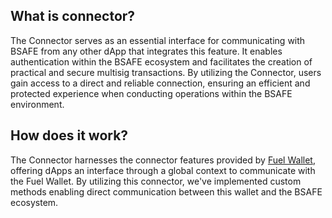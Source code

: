 ## What is connector?

The Connector serves as an essential interface for communicating with BSAFE from any other dApp that integrates this feature. It enables authentication within the BSAFE ecosystem and facilitates the creation of practical and secure multisig transactions. By utilizing the Connector, users gain access to a direct and reliable connection, ensuring an efficient and protected experience when conducting operations within the BSAFE environment.

## How does it work?

The Connector harnesses the connector features provided by
[Fuel Wallet](https://github.com/FuelLabs/fuels-wallet),
offering dApps an interface through a global context to communicate with the Fuel Wallet.
By utilizing this connector, we've implemented custom methods enabling direct communication
between this wallet and the BSAFE ecosystem.
